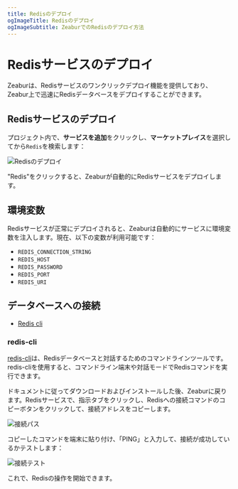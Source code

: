 ```yaml
---
title: Redisのデプロイ
ogImageTitle: Redisのデプロイ
ogImageSubtitle: ZeaburでのRedisのデプロイ方法
---
```


# Redisサービスのデプロイ

Zeaburは、Redisサービスのワンクリックデプロイ機能を提供しており、Zeabur上で迅速にRedisデータベースをデプロイすることができます。

## Redisサービスのデプロイ

プロジェクト内で、**サービスを追加**をクリックし、**マーケットプレイス**を選択してから`Redis`を検索します：

![Redisのデプロイ](/databases/redis/deploy-redis.gif)

"Redis"をクリックすると、Zeaburが自動的にRedisサービスをデプロイします。

## 環境変数

Redisサービスが正常にデプロイされると、Zeaburは自動的にサービスに環境変数を注入します。現在、以下の変数が利用可能です：

- `REDIS_CONNECTION_STRING`
- `REDIS_HOST`
- `REDIS_PASSWORD`
- `REDIS_PORT`
- `REDIS_URI`

## データベースへの接続

- [Redis cli](https://docs.redis.com/latest/rs/references/cli-utilities/redis-cli/)

### redis-cli

[redis-cli](https://www.mongodb.com/docs/mongodb-shell/)は、Redisデータベースと対話するためのコマンドラインツールです。redis-cliを使用すると、コマンドライン端末や対話モードでRedisコマンドを実行できます。

ドキュメントに従ってダウンロードおよびインストールした後、Zeaburに戻ります。Redisサービスで、指示タブをクリックし、Redisへの接続コマンドのコピーボタンをクリックして、接続アドレスをコピーします。

![接続パス](/databases/redis/redis-connect-path.png)

コピーしたコマンドを端末に貼り付け、「PING」と入力して、接続が成功しているかテストします：

![接続テスト](/databases/redis/redis-test-connection.png)

これで、Redisの操作を開始できます。